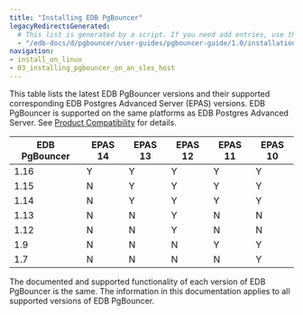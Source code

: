```yaml
---
title: "Installing EDB PgBouncer"
legacyRedirectsGenerated:
  # This list is generated by a script. If you need add entries, use the `legacyRedirects` key.
  - "/edb-docs/d/pgbouncer/user-guides/pgbouncer-guide/1.0/installation.html"
navigation:
- install_on_linux
- 03_installing_pgbouncer_on_an_sles_host
---
```


<div id="installing_pgbouncer" class="registered_link"></div>


This table lists the latest EDB PgBouncer versions and their supported corresponding EDB Postgres Advanced Server (EPAS) versions. EDB PgBouncer is supported on the same platforms as EDB Postgres Advanced Server. See [Product Compatibility](https://www.enterprisedb.com/platform-compatibility#epas) for details.

| EDB PgBouncer | EPAS 14 | EPAS 13 | EPAS 12 | EPAS 11 | EPAS 10 | 
| ------------- | ------- | ------- | ------- | ------- | ------- | 
| 1.16          | Y       | Y       | Y       | Y       | Y       |  
| 1.15          | N       | Y       | Y       | Y       | Y       | 
| 1.14          | N       | Y       | Y       | Y       | Y       | 
| 1.13          | N       | N       | Y       | N       | N       | 
| 1.12          | N       | N       | Y       | N       | N       | 
| 1.9           | N       | N       | N       | Y       | Y       | 
| 1.7           | N       | N       | N       | N       | Y       | 

The documented and supported functionality of each version of EDB PgBouncer is the same. The information in this documentation applies to all supported versions of EDB PgBouncer.
